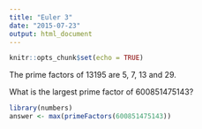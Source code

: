 ```yaml
---
title: "Euler 3"
date: "2015-07-23"
output: html_document
---
```


```r
knitr::opts_chunk$set(echo = TRUE)
```
The prime factors of 13195 are 5, 7, 13 and 29.

What is the largest prime factor of 600851475143?


```r
library(numbers)
answer <- max(primeFactors(600851475143))
```
